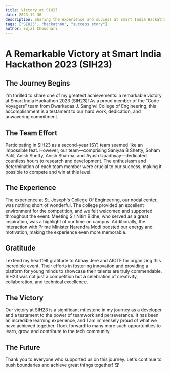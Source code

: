 ```yaml
---
title: Victory at SIH23
date: 2023-12-30
description: Sharing the experience and success at Smart India Hackathon 2023.
tags: ["SIH23", "hackathon", "success story"]
author: Sujal Choudhari
---
```


# A Remarkable Victory at Smart India Hackathon 2023 (SIH23)

## The Journey Begins

I'm thrilled to share one of my greatest achievements: a remarkable victory at Smart India Hackathon 2023 (SIH23)! As a proud member of the "Code Voyagers" team from Dwarkadas J. Sanghvi College of Engineering, this accomplishment is a testament to our hard work, dedication, and unwavering commitment.

## The Team Effort

Participating in SIH23 as a second-year (SY) team seemed like an impossible feat. However, our team—comprising Saniyaa B Shetty, Soham Patil, Anish Shetty, Anish Sharma, and Ayush Upadhyay—dedicated countless hours to research and development. The enthusiasm and determination of each team member were crucial to our success, making it possible to compete and win at this level.

## The Experience

The experience at St. Joseph's College Of Engineering, our nodal center, was nothing short of wonderful. The college provided an excellent environment for the competition, and we felt welcomed and supported throughout the event. Meeting Sir Nitin Bidhe, who served as a great inspiration, was a highlight of our time on campus. Additionally, the interaction with Prime Minister Narendra Modi boosted our energy and motivation, making the experience even more memorable.

## Gratitude

I extend my heartfelt gratitude to Abhay Jere and AICTE for organizing this incredible event. Their efforts in fostering innovation and providing a platform for young minds to showcase their talents are truly commendable. SIH23 was not just a competition but a celebration of creativity, collaboration, and technical excellence.

## The Victory

Our victory at SIH23 is a significant milestone in my journey as a developer and a testament to the power of teamwork and perseverance. It has been an incredible learning experience, and I am immensely proud of what we have achieved together. I look forward to many more such opportunities to learn, grow, and contribute to the tech community.

## The Future

Thank you to everyone who supported us on this journey. Let's continue to push boundaries and achieve great things together! 🏆
